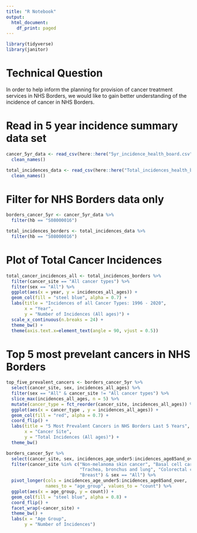 ```yaml
---
title: "R Notebook"
output:
  html_document:
    df_print: paged
---
```

```r
library(tidyverse)
library(janitor)
```

# Technical Question

In order to help inform the planning for provision of cancer treatment services 
in NHS Borders, we would like to gain better understanding of the incidence of 
cancer in NHS Borders.

# Read in 5 year incidence summary data set

```r
cancer_5yr_data <- read_csv(here::here("5yr_incidence_health_board.csv")) %>% 
  clean_names()

total_incidences_data <- read_csv(here::here("Total_incidences_health_board.csv")) %>% 
  clean_names()
```

# Filter for NHS Borders data only

```r
borders_cancer_5yr <- cancer_5yr_data %>% 
  filter(hb == "S08000016")

total_incidences_borders <- total_incidences_data %>% 
  filter(hb == "S08000016")
```

# Plot of Total Cancer Incidences

```r
total_cancer_incidences_all <- total_incidences_borders %>% 
  filter(cancer_site == "All cancer types") %>% 
  filter(sex == "All") %>% 
  ggplot(aes(x = year, y = incidences_all_ages)) +
  geom_col(fill = "steel blue", alpha = 0.7) +
  labs(title = "Incidences of all Cancer Types: 1996 - 2020",
       x = "Year",
       y = "Number of Incidences (All ages)") +
  scale_x_continuous(n.breaks = 24) +
  theme_bw() +
  theme(axis.text.x=element_text(angle = 90, vjust = 0.5))
```

# Top 5 most prevelant cancers in NHS Borders

```r
top_five_prevalent_cancers <- borders_cancer_5yr %>%
  select(cancer_site, sex, incidences_all_ages) %>% 
  filter(sex == "All" & cancer_site != "All cancer types") %>% 
  slice_max(incidences_all_ages, n = 5) %>% 
  mutate(cancer_type = fct_reorder(cancer_site, incidences_all_ages)) %>% 
  ggplot(aes(x = cancer_type , y = incidences_all_ages)) +
  geom_col(fill = "red", alpha = 0.7) +
  coord_flip() +
  labs(title = "5 Most Prevalent Cancers in NHS Borders Last 5 Years",
       x = "Cancer Site",
       y = "Total Incidences (All ages)") +
  theme_bw()
```

```r
borders_cancer_5yr %>%
  select(cancer_site, sex, incidences_age_under5:incidences_age85and_over) %>% 
  filter(cancer_site %in% c("Non-melanoma skin cancer", "Basal cell carcinoma of the skin",
                            "Trachea, bronchus and lung", "Colorectal cancer",
                            "Breast") & sex == "All") %>% 
  pivot_longer(cols = incidences_age_under5:incidences_age85and_over, 
               names_to = "age_group", values_to = "count") %>% 
  ggplot(aes(x = age_group, y = count)) +
  geom_col(fill = "steel blue", alpha = 0.8) +
  coord_flip() +
  facet_wrap(~cancer_site) +
  theme_bw() +
  labs(x = "Age Group",
       y = "Number of Incidences")

  
```

